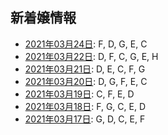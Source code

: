 新着嬢情報
----

- [2021年03月24日](/new/2021-03-24): F, D, G, E, C
- [2021年03月22日](/new/2021-03-22): D, F, C, G, E, H
- [2021年03月21日](/new/2021-03-21): D, E, C, F, G
- [2021年03月20日](/new/2021-03-20): D, G, F, E, C
- [2021年03月19日](/new/2021-03-19): C, F, E, D
- [2021年03月18日](/new/2021-03-18): F, G, C, E, D
- [2021年03月17日](/new/2021-03-17): G, D, C, E, F
